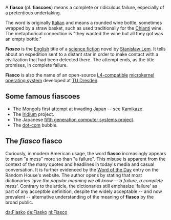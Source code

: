 A '''fiasco''' (pl. '''fiascoes''') means a complete or ridiculous failure, especially of a pretentious undertaking. 

The word is originally [[Italian language|Italian]] and means a rounded wine bottle, sometimes wrapped by a straw basket, such as used traditionally for the [[Chianti]] wine. The metaphorical connection is "they wanted the wine but all they got was an empty bottle."

'''''Fiasco''''' is the [[English language|English]] title of a [[science fiction]] novel by [[Stanisław Lem]]. It tells about an expedition sent to a distant star in order to make contact with a civilization that had been detected there. The attempt ends, as the title promises, in complete failure.

'''Fiasco''' is also the name of an open-source [[L4 microkernel family|L4-compatible]] [[Microkernel|microkernel operating
system]] developed at [[TU Dresden]].

==Some famous fiascoes==

*The [[Mongol]]s first attempt at invading [[Japan]] -- see [[Kamikaze]]. 
*The [[Iridium (satellite)|Iridium]] project.
*The Japanese [[fifth generation computer systems project]].
*The [[dot-com]] bubble.

==The ''fiasco'' fiasco==

Curiously, in modern American usage, the word '''fiasco''' increasingly appears to mean "a mess" more so than "a failure". This misuse is apparent from the context of the many quotes and headlines in today's media and casual conversation. It is further evidenced by the [http://www.randomhouse.com/wotd/index.pperl?date=20001207 Word of the Day] entry on the Random House's website. The author opens by stating that most dictionaries '' 'give the popular meaning we all know --'a failure, a complete mess'.'' Contrary to the article, the dictionaries still emphasize 'failure' as part of any acceptble definition, despite the widely acceptable -- and now prevalent -- alternative understanding of the meaning of '''fiasco''' by the broad public.

{{vocab-stub}}

[[da:Fiasko]]
[[de:Fiasko]]
[[nl:Fiasco]]